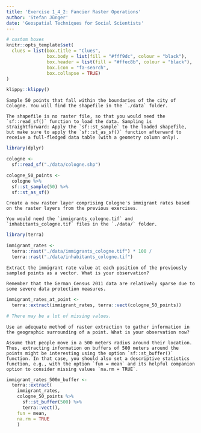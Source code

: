 ```yaml
---
title: 'Exercise 1_4_2: Fancier Raster Operations'
author: 'Stefan Jünger'
date: 'Geospatial Techniques for Social Scientists'
---
```


```r
# custom boxes
knitr::opts_template$set(
  clues = list(box.title = "Clues",
               box.body = list(fill = "#fff9dc", colour = "black"),
               box.header = list(fill = "#ffec8b", colour = "black"),
               box.icon = "fa-search",
               box.collapse = TRUE)
)
```

```r
klippy::klippy()
```

```block
Sample 50 points that fall within the boundaries of the city of Cologne. You will find the shapefile in the `./data` folder.
```

```block
The shapefile is no raster file, so that you would need the `sf::read_sf()` function to load the data. Sampling is straightforward: Apply the `sf::st_sample` to the loaded shapefile, but make sure to apply the `sf::st_as_sf()` function afterward to receive a full-fledged data table (with a geometry column only).
```

```r
library(dplyr)

cologne <-
  sf::read_sf("./data/cologne.shp")

cologne_50_points <-
  cologne %>% 
  sf::st_sample(50) %>% 
  sf::st_as_sf()
```


```block
Create a new raster layer comprising Cologne's immigrant rates based on the raster layers from the previous exercises.
```

```block
You would need the `immigrants_cologne.tif` and `inhabitants_cologne.tif` files in the `./data/` folder.
```

```r
library(terra)

immigrant_rates <-
  terra::rast("./data/immigrants_cologne.tif") * 100 /
  terra::rast("./data/inhabitants_cologne.tif")
```

```block
Extract the immigrant rate value at each position of the previously sampled points as a vector. What is your observation?
```

```block
Remember that the German Census 2011 data are relatively sparse due to some severe data protection measures.
```

```r
immigrant_rates_at_point <-
  terra::extract(immigrant_rates, terra::vect(cologne_50_points))

# There may be a lot of missing values.
```

```block
Use an adequate method of raster extraction to gather information in the geographic surrounding of a point. What is your observation now?
```

```block
Assume that people move in a 500 meters radius around their location. Thus, extracting information on buffers of 500 meters around the points might be interesting using the option `sf::st_buffer()` function. In that case, you should also set a descriptive statistics function, e.g., with the option `fun = mean` and its helpful companion option to consider missing values `na.rm = TRUE`. 
```

```r
immigrant_rates_500m_buffer <-
  terra::extract(
    immigrant_rates, 
    cologne_50_points %>% 
      sf::st_buffer(500) %>% 
      terra::vect(), 
    fun = mean,
    na.rm = TRUE
    )
```

